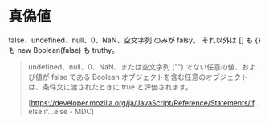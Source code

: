 = 真偽値 =
false、undefined、null、0、NaN、空文字列 のみが falsy。
それ以外は [] も {} も new Boolean(false) も truthy。

<blockquote>
undefined、null、0、NaN、または空文字列 ("") でない任意の値、および値が false である Boolean オブジェクトを含む任意のオブジェクトは、条件文に渡されたときに true と評価されます。

[https://developer.mozilla.org/ja/JavaScript/Reference/Statements/if...else if...else - MDC]
</blockquote>